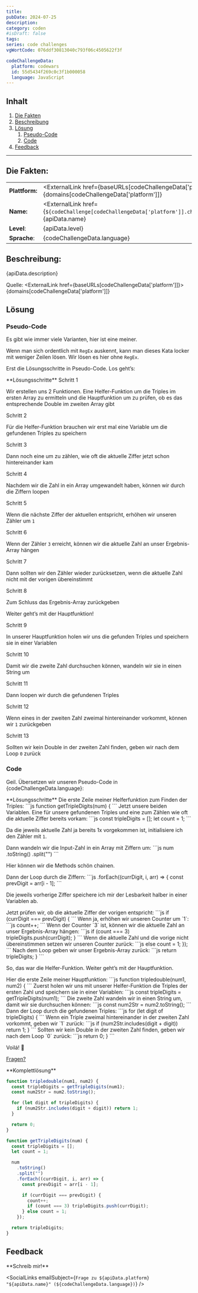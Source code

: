 ```yaml
---
title:
pubDate: 2024-07-25
description:
category: coden
#isDraft: false
tags:
series: code challenges
vgWortCode: 076ddf30813040c793f06c4505622f3f

codeChallengeData:
  platform: codewars
  id: 55d5434f269c0c3f1b000058
  language: JavaScript
---
```


## Inhalt

1. [Die Fakten](#)
1. [Beschreibung](#)
1. [Lösung](#)
   1. [Pseudo-Code](#)
   1. [Code](#)
1. [Feedback](#)

---

## Die Fakten:

|                |                                                                                                                                            |
| -------------- | ------------------------------------------------------------------------------------------------------------------------------------------ |
| **Plattform:** | <ExternalLink href={baseURLs[codeChallengeData['platform']]}>{domains[codeChallengeData['platform']]}</ExternalLink>                       |
| **Name:**      | <ExternalLink href={`${codeChallenge[codeChallengeData['platform']].challenge.url}/${codeChallengeData.id}`}>{apiData.name}</ExternalLink> |
| **Level**:     | {apiData.level}                                                                                                                            |
| **Sprache**:   | {codeChallengeData.language}                                                                                                               |

## Beschreibung:

<FetchedMarkdown>{apiData.description}</FetchedMarkdown>

Quelle: <ExternalLink href={baseURLs[codeChallengeData['platform']]}>{domains[codeChallengeData['platform']]}</ExternalLink>

## Lösung

### Pseudo-Code

Es gibt wie immer viele Varianten, hier ist eine meiner.

Wenn man sich ordentlich mit <ExternalLink href={docs.guide.regex}>`RegEx`</ExternalLink> auskennt, kann man dieses Kata locker mit weniger Zeilen lösen. Wir lösen es hier ohne <ExternalLink href={docs.guide.regex}>`RegEx`</ExternalLink>.

Erst die Lösungsschritte in Pseudo-Code. Los geht’s:

<Accordion>
**Lösungsschritte**

<Accordion>
Schritt 1

Wir erstellen uns 2 Funktionen. Eine Helfer-Funktion um die Triples im ersten Array zu ermitteln und die Hauptfunktion um zu prüfen, ob es das entsprechende Double im zweiten Array gibt

</Accordion>
<Accordion>
Schritt 2

Für die Helfer-Funktion brauchen wir erst mal eine Variable um die gefundenen Triples zu speichern

</Accordion>
<Accordion>
Schritt 3

Dann noch eine um zu zählen, wie oft die aktuelle Ziffer jetzt schon hintereinander kam

</Accordion>
<Accordion>
Schritt 4

Nachdem wir die Zahl in ein Array umgewandelt haben, können wir durch die Ziffern loopen

</Accordion>
<Accordion>
Schritt 5

Wenn die nächste Ziffer der aktuellen entspricht, erhöhen wir unseren Zähler um `1`

</Accordion>
<Accordion>
Schritt 6

Wenn der Zähler `3` erreicht, können wir die aktuelle Zahl an unser Ergebnis-Array hängen

</Accordion>
<Accordion>
Schritt 7

Dann sollten wir den Zähler wieder zurücksetzen, wenn die aktuelle Zahl nicht mit der vorigen übereinstimmt

</Accordion>
<Accordion>
Schritt 8

Zum Schluss das Ergebnis-Array zurückgeben

Weiter geht’s mit der Hauptfunktion!

</Accordion>
<Accordion>
Schritt 9

In unserer Hauptfunktion holen wir uns die gefunden Triples und speichern sie in einer Variablen

</Accordion>
<Accordion>
Schritt 10

Damit wir die zweite Zahl durchsuchen können, wandeln wir sie in einen String um

</Accordion><Accordion>
Schritt 11

Dann loopen wir durch die gefundenen Triples

</Accordion><Accordion>
Schritt 12

Wenn eines in der zweiten Zahl zweimal hintereinander vorkommt, können wir `1` zurückgeben

</Accordion><Accordion>
Schritt 13

Sollten wir kein Double in der zweiten Zahl finden, geben wir nach dem Loop `0` zurück

</Accordion>

</Accordion>

### Code

Geil. Übersetzen wir unseren Pseudo-Code in {codeChallengeData.language}:

<Accordion>
**Lösungsschritte**

<Accordion>
Die erste Zeile meiner Helferfunktion zum Finden der Triples:
```js
function getTripleDigits(num) {
```

</Accordion>
<Accordion>
Jetzt unsere beiden Variablen. Eine für unsere gefundenen Triples und eine zum Zählen wie oft die aktuelle Ziffer bereits vorkam:
```js
  const tripleDigits = [];
  let count = 1;
```

Da die jeweils aktuelle Zahl ja bereits 1x vorgekommen ist, initialisiere ich den Zähler mit `1`.

</Accordion>
<Accordion>
Dann wandeln wir die Input-Zahl in ein Array mit Ziffern um:
```js
  num
    .toString()
    .split("")
```

Hier können wir die Methods schön chainen.

</Accordion>
<Accordion>
Dann der Loop durch die Ziffern:
```js
    .forEach((currDigit, i, arr) => {
      const prevDigit = arr[i - 1];
```

Die jeweils vorherige Ziffer speichere ich mir der Lesbarkeit halber in einer Variablen ab.

</Accordion>
<Accordion>
Jetzt prüfen wir, ob die aktuelle Ziffer der vorigen entspricht:
```js
      if (currDigit === prevDigit) {
```

</Accordion>
<Accordion>
Wenn ja, erhöhen wir unseren Counter um `1`:
```js
        count++;
```

</Accordion>
<Accordion>
Wenn der Counter `3` ist, können wir die aktuelle Zahl an unser Ergebnis-Array hängen:
```js
        if (count === 3) tripleDigits.push(currDigit);
      }
```

</Accordion>
<Accordion>
Wenn die aktuelle Zahl und die vorige nicht übereinstimmen setzen wir unseren Counter zurück:
```js
else count = 1;
    });
```

</Accordion>
<Accordion>
Nach dem Loop geben wir unser Ergebnis-Array zurück:
```js
  return tripleDigits;
}
```

So, das war die Helfer-Funktion. Weiter geht’s mit der Hauptfunktion.

</Accordion>
<Accordion>
Hier die erste Zeile meiner Hauptfunktion:
```js
function tripledouble(num1, num2) {
```

</Accordion>
<Accordion>
Zuerst holen wir uns mit unserer Helfer-Funktion die Triples der ersten Zahl und speichern sie in einer Variablen:
```js
  const tripleDigits = getTripleDigits(num1);
```

</Accordion>
<Accordion>
Die zweite Zahl wandeln wir in einen String um, damit wir sie durchsuchen können:
```js
  const num2Str = num2.toString();
```

</Accordion>
<Accordion>
Dann der Loop durch die gefundenen Triples:
```js
  for (let digit of tripleDigits) {
```

</Accordion>
<Accordion>
Wenn ein Triple zweimal hintereinander in der zweiten Zahl vorkommt, geben wir `1` zurück:
```js
    if (num2Str.includes(digit + digit)) return 1;
  }
```

</Accordion>
<Accordion>
Sollten wir kein Double in der zweiten Zahl finden, geben wir nach dem Loop `0` zurück:
```js
  return 0;
}
```

</Accordion>
<Accordion>

Voilá! 💪

[Fragen?](#feedback)

</Accordion>
</Accordion>

<Accordion>
**Komplettlösung**

```js
function tripledouble(num1, num2) {
  const tripleDigits = getTripleDigits(num1);
  const num2Str = num2.toString();

  for (let digit of tripleDigits) {
    if (num2Str.includes(digit + digit)) return 1;
  }

  return 0;
}

function getTripleDigits(num) {
  const tripleDigits = [];
  let count = 1;

  num
    .toString()
    .split("")
    .forEach((currDigit, i, arr) => {
      const prevDigit = arr[i - 1];

      if (currDigit === prevDigit) {
        count++;
        if (count === 3) tripleDigits.push(currDigit);
      } else count = 1;
    });

  return tripleDigits;
}
```

</Accordion>

## Feedback

<Accordion>
**Schreib mir!**

<SocialLinks
  emailSubject={`Frage zu ${apiData.platform} "${apiData.name}" (${codeChallengeData.language})`}
/>

</Accordion>
